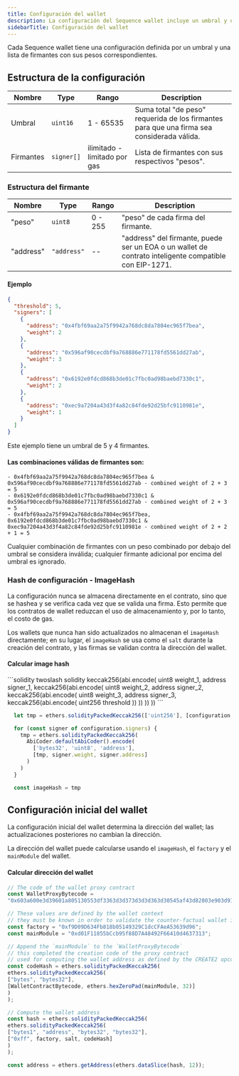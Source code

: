 ```yaml
---
title: Configuración del wallet
description: La configuración del Sequence wallet incluye un umbral y una lista de firmantes con sus respectivos pesos.
sidebarTitle: Configuración del wallet
---
```


Cada Sequence wallet tiene una configuración definida por un umbral y una lista de firmantes con sus pesos correspondientes.

## Estructura de la configuración

| Nombre    | Type       | Rango                        | Description                                                                                |
| --------- | ---------- | ---------------------------- | ------------------------------------------------------------------------------------------ |
| Umbral    | `uint16`   | 1 - 65535                    | Suma total "de peso" requerida de los firmantes para que una firma sea considerada válida. |
| Firmantes | `signer[]` | ilimitado - limitado por gas | Lista de firmantes con sus respectivos "pesos".                                            |

### Estructura del firmante

| Nombre    | Type        | Rango   | Description                                                                                           |
| --------- | ----------- | ------- | ----------------------------------------------------------------------------------------------------- |
| "peso"    | `uint8`     | 0 - 255 | "peso" de cada firma del firmante.                                                                    |
| "address" | `"address"` | --      | "address" del firmante, puede ser un EOA o un wallet de contrato inteligente compatible con EIP-1271. |

#### Ejemplo

```json
{
  "threshold": 5,
  "signers": [
    {
      "address": "0x4fbf69aa2a75f9942a768dc8da7804ec965f7bea",
      "weight": 2
    },
    {
      "address": "0x596af90cecdbf9a768886e771178fd5561dd27ab",
      "weight": 3
    },
    {
      "address": "0x6192e0fdcd868b3de01c7fbc0ad98baebd7330c1",
      "weight": 2
    },
    {
      "address": "0xec9a7204a43d3f4a82c84fde92d25bfc9110981e",
      "weight": 1
    }
  ]
}
```

Este ejemplo tiene un umbral de 5 y 4 firmantes.

#### Las combinaciones válidas de firmantes son:

```
- 0x4fbf69aa2a75f9942a768dc8da7804ec965f7bea & 0x596af90cecdbf9a768886e771178fd5561dd27ab - combined weight of 2 + 3 = 5
- 0x6192e0fdcd868b3de01c7fbc0ad98baebd7330c1 & 0x596af90cecdbf9a768886e771178fd5561dd27ab - combined weight of 2 + 3 = 5
- 0x4fbf69aa2a75f9942a768dc8da7804ec965f7bea, 0x6192e0fdcd868b3de01c7fbc0ad98baebd7330c1 & 0xec9a7204a43d3f4a82c84fde92d25bfc9110981e - combined weight of 2 + 2 + 1 = 5
```

Cualquier combinación de firmantes con un peso combinado por debajo del umbral se considera inválida; cualquier firmante adicional por encima del umbral es ignorado.

### Hash de configuración - ImageHash
La configuración nunca se almacena directamente en el contrato, sino que se hashea y se verifica cada vez que se valida una firma. Esto permite que los contratos de wallet reduzcan el uso de almacenamiento y, por lo tanto, el costo de gas.

Los wallets que nunca han sido actualizados no almacenan el `imageHash` directamente; en su lugar, el `imageHash` se usa como el `salt` durante la creación del contrato, y las firmas se validan contra la dirección del wallet.

#### Calcular image hash

<CodeGroup>
  ```solidity twoslash solidity
    keccak256(abi.encode( uint8 weight_1, address signer_1,
    keccak256(abi.encode( uint8 weight_2, address signer_2,
    keccak256(abi.encode( uint8 weight_3, address signer_3,
    keccak256(abi.encode( uint256 threshold )) )) )) )) 
  ```

  ```js twoslash TypeScript
    let tmp = ethers.solidityPackedKeccak256(['uint256'], [configuration.threshold])

    for (const signer of configuration.signers) {
      tmp = ethers.solidityPackedKeccak256(
        AbiCoder.defaultAbiCoder().encode(
          ['bytes32', 'uint8', 'address'],
          [tmp, signer.weight, signer.address]
        )
      )
    }

    const imageHash = tmp
  ```
</CodeGroup>

## Configuración inicial del wallet
La configuración inicial del wallet determina la dirección del wallet; las actualizaciones posteriores no cambian la dirección.

La dirección del wallet puede calcularse usando el `imageHash`, el `factory` y el `mainModule` del wallet.

#### Calcular dirección del wallet

```js
// The code of the wallet proxy contract
const WalletProxyBytecode =
"0x603a600e3d39601a805130553df3363d3d373d3d3d363d30545af43d82803e903d91601857fd5bf3";

// These values are defined by the wallet context
// they must be known in order to validate the counter-factual wallet imageHash
const factory = "0xf9D09D634Fb818b05149329C1dcCFAeA53639d96";
const mainModule = "0xd01F11855bCcb95f88D7A48492F66410d4637313";

// Append the `mainModule` to the `WalletProxyBytecode`
// this completed the creation code of the proxy contract
// used for computing the wallet address as defined by the CREATE2 opcode
const codeHash = ethers.solidityPackedKeccak256(
ethers.solidityPackedKeccak256(
["bytes", "bytes32"],
[WalletContractBytecode, ethers.hexZeroPad(mainModule, 32)]
)
);

// Compute the wallet address
const hash = ethers.solidityPackedKeccak256(
ethers.solidityPackedKeccak256(
["bytes1", "address", "bytes32", "bytes32"],
["0xff", factory, salt, codeHash]
)
);

const address = ethers.getAddress(ethers.dataSlice(hash, 12));
```
